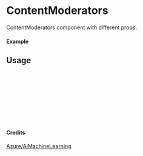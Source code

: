 
<Meta of={ContentModerators} title="Azure/AiMachineLearning/ContentModerators" />

# ContentModerators

ContentModerators component with different props.

#### Example

<Canvas of={ContentModerators.Primary} />

## Usage

```ts
import { ContentModerators } from "yadl-ui";

const Example = () => {
  return (
      <ContentModerators />
  );
};

export default Example;
```

#### Credits
[Azure/AiMachineLearning](https://learn.microsoft.com/en-us/azure/architecture/icons/)
